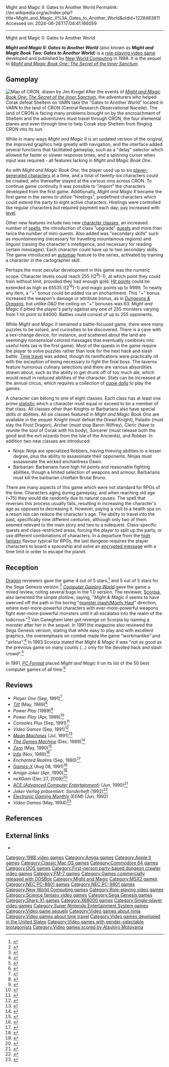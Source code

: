 Might and Magic II: Gates to Another World
Permalink: //en.wikipedia.org/w/index.php?title=Might_and_Magic_II%3A_Gates_to_Another_World&oldid=1228483611
Accessed on: 2024-06-26T17:04:41.166059



------
Might and Magic II: Gates to Another World
{{Infobox video game
|title = Might and Magic II:<br />Gates to Another World
|image = Might and Magic II Coverart.png
|developer = [[New World Computing]]
|publisher = New World Computing
|designer = {{ubl|[[Jon Van Caneghem]]|Michaela Van Caneghem}}
|programmer = {{ubl|Jon Van Caneghem|Stephen L. Cox|Mark Caldwell}}
|artist = {{ubl|Avril Harrison|Jeff Griffeath|Vincent DeQuattro}}
|composer = Raoul Kraushaar
|released = {{collapsible list|title=1988|titlestyle=font-weight:normal;font-size:13px;background:transparent;text-align:left|1988 (Apple II)|1988-1990 (computer ports)|1991 (Mega Drive/Genesis)|1993 (SNES)}}
|series = ''[[Might and Magic]]''
|genre = [[Role-playing video game]]
|modes = [[Single-player video game|Single-player]]
|platforms = [[Apple II]], [[NEC PC-8801]], [[NEC PC-9801]], [[FM-7]], [[Sharp X1]], [[X68000]], [[DOS]], [[Commodore 64|C64]], [[MSX]], [[Amiga]], [[Macintosh|Mac]], [[Mega Drive|Mega Drive/Genesis]], [[Super Nintendo Entertainment System|SNES]]
}}

'''''Might and Magic II: Gates to Another World''''' (also known as '''''Might and Magic Book Two: Gates to Another World''''') is a [[role-playing video game]] developed and published by [[New World Computing]] in 1988. It is the sequel to ''[[Might and Magic Book One: The Secret of the Inner Sanctum]]''.

==Gameplay==
[[File:Cron.jpg|thumb|left|Map of CRON, drawn by Jim Krogel]]
After the events of ''[[Might and Magic Book One: The Secret of the Inner Sanctum]]'', the adventurers who helped Corak defeat Sheltem on VARN take the "Gates to Another World" located in VARN to the land of CRON (Central Research Observational Nacelle). The land of CRON is facing many problems brought on by the encroachment of Sheltem and the adventurers must travel through CRON, the four elemental planes and even through time to help Corak stop Sheltem from flinging CRON into its sun.

While in many ways ''Might and Magic II'' is an updated version of the original, the improved graphics help greatly with navigation, and the interface added several functions that facilitated gameplay, such as a "delay" selector which allowed for faster or slower response times, and a spinning cursor when input was required - all features lacking in ''Might and Magic Book One''.

As with ''Might and Magic Book One'', the player used up to six [[Player character|player-generated characters]] at a time, and a total of twenty-six characters could be created, who thereafter stayed at the various inns across CRON.  To continue game continuity it was possible to "import" the characters developed from the first game. Additionally, ''Might and Magic II'' became the first game in the series to utilize "hirelings", predefined characters which could extend the party to eight active characters. Hirelings were controlled like regular characters but required payment each day; pay increased with [[Experience point#Level-based progression|level]].

Other new features include two new [[character class]]es, an increased number of [[Incantation|spells]], the introduction of class "upgrade" [[Quest (video games)|quests]] and more than twice the number of mini-quests. Also added was "secondary skills" such as ''mountaineering'' (necessary for travelling mountainous regions) and linguist (raising the character's intelligence, and necessary for reading certain messages). Each character could have up to two secondary skills. The game introduced an [[automap]] feature to the series, activated by training a character in the cartographer skill.

Perhaps the most peculiar development in this game was the numeric scope. Character levels could reach 255 ((2<sup>8</sup>)-1), at which point they could train without limit, provided they had enough gold. [[Hit point]]s could be extended as high as 65535 ((2<sup>16</sup>)-1) and magic points up to 9999. To nearly any item, a "+" bonus could be added via an enchantment. This "+" bonus increased the weapon's damage or attribute bonus, as in ''[[Dungeons & Dragons]]'', but unlike ''D&D'' the ceiling on "+" bonuses was 63. ''Might and Magic II'' pitted the player's party against any one of 255 monsters varying from 1 hit point to 64000. Battles could consist of up to 255 opponents.

While ''Might and Magic II'' remained a battle-focused game, there were many puzzles to be solved, and curiosities to be discovered. There is a cave with a sex-change device, for instance, and scattered about the land are seemingly nonsensical colored messages that eventually combines into useful hints (as in the first game). Most of the quests in the game require the player to solve puzzles rather than look for the next hack and slash battle. [[Time travel]] was added, though its ramifications were practically nil with the exception of being necessary to fight the final boss. The taverns feature humorous culinary selections and there are various absurdities strewn about, such as the ability to get drunk off of too much ale, which would result in reduced abilities of the character. Stats can be increased at the annual circus, which requires a collection of [[Kewpie doll (toy)|cupie dolls]] to play the games.

A character can belong to one of eight classes. Each class has at least one prime [[Statistic (role-playing games)|statistic]] which a character must equal or exceed to be a member of that class. All classes other than Knights or Barbarians also have special skills or abilities. All six classes featured in ''Might and Magic Book One'' are available in the sequel: Knight (must defeat the Dread Knight), Paladin (must slay the Frost Dragon), Archer (must stop Baron Wilfrey), Cleric (have to reunite the soul of Corak with his body), Sorcerer (must release both the good and the evil wizards from the Isle of the Ancients), and Robber. In addition two new classes are introduced:
*Ninja: Ninja are specialized Robbers, having thieving abilities to a lesser degree, plus the ability to assassinate their opponents. Ninjas must assassinate the wicked enchantress Dawn.
*Barbarian: Barbarians have high hit points and reasonable fighting abilities, though a limited selection of weapons and armour. Barbarians must kill the barbarian chieftain Brutal Bruno.

There are many aspects of this game which were not standard for RPGs of the time. Characters aging during gameplay, and when reaching old age (~75) they would die randomly due to natural causes. The spell that reverses this process usually fails, resulting in increasing the character's age as opposed to decreasing it. However, paying a visit to a health spa on a resort isle can reduce the character's age. The ability to travel into the past, specifically nine different centuries, although only two of them seemed relevant to the main story and two to a sidequest. Class-specific quests and class-restricted areas, forcing the player to split up the party, or use different combinations of characters. In a departure from the [[high fantasy]] flavour typical for RPGs, the last dungeon requires the player characters to board a spaceship and solve an [[Cryptogram|encrypted message]] with a time limit in order to escape the planet.

==Reception==
''[[Dragon (magazine)|Dragon]]'' reviewers gave the game 4 out of 5 stars,<ref name="Dragon146">{{cite journal|title=The Role of Computers|last1=Lesser|last2=Lesser|last3=Lesser|first1=Hartley|first2=Patricia|first3=Kirk
|journal=Dragon|issue=146|date=June 1989|pages=68–79}}</ref> and 5 out of 5 stars for the Sega Genesis version.<ref name="Dragon175">{{cite journal|title=The Role of Computers|last1=Lesser|last2=Lesser|last3=Lesser|first1=Hartley|first2=Patricia|first3=Kirk|journal=Dragon|issue=175|date=November 1991|pages=57–66}}</ref> ''[[Computer Gaming World]]'' gave the game a mixed review, noting several bugs in the 1.0 version. The reviewer, [[Scorpia (journalist)|Scorpia]], also lamented the simple plotline, saying, "''Might & Magic II'' seems to have swerved off the path in the boring "[[Dungeon crawl|monster mash/Monty Haul]]" direction, where ever-more-powerful characters with ever-more-powerful weapons fight ever-more-powerful monsters until it all escalates into the realm of the ludicrous."<ref name = "CGW">{{Cite magazine |issue=57 | date = March 1989 | author = Scorpia | url=http://www.cgwmuseum.org/galleries/index.php?year=1989&pub=2&id=57 | magazine = [[Computer Gaming World]] | title = Might & Magic II  | pages = 28–29, 50 }}</ref> Van Caneghem later got revenge on Scorpia by naming a monster after her in the sequel. In 1991 the magazine also reviewed the Sega Genesis version, stating that while easy to play and with excellent graphics, the overemphasis on combat made the game "workmanlike" and "airless".<ref name="olafson199110">{{cite magazine | url=http://www.cgwmuseum.org/galleries/index.php?year=1991&pub=2&id=87 | title="Console"ing Your Imagination With the Might and Magic of a Faery Tale Adventure | magazine=Computer Gaming World | date=October 1991 | access-date=18 November 2013 | last=Olafson |first=Peter | pages=68–70 |issue=87}}</ref> In 1993 Scorpia stated that ''Might & Magic II'' was "not as good as the previous game on many counts (...) only for the devoted hack and slash crowd".<ref name="scorpia199310">{{cite magazine | url=http://www.cgwmuseum.org/galleries/index.php?year=1993&pub=2&id=111 | title=Scorpia's Magic Scroll Of Games | magazine=Computer Gaming World | date=October 1993 | access-date=25 March 2016 | author=Scorpia | pages=34–50}}</ref>

In 1991, ''[[PC Format]]'' placed ''Might and Magic II'' on its list of the 50 best computer games of all time.<ref name=pcformat50>{{cite journal | author=| journal=[[PC Format]] | title=The 50 best games ever! |date=October 1991 | issue=1 | pages=109–111 }}</ref>

==Reviews==
*''Player One'' (Sep, 1991)<ref>{{Cite web | url=https://abandonware-magazines.org/affiche_mag.php?mag=32&num=977&album=oui | page=76 | work=Player One | date=September 1991 | title=Mega D - Might and Magic | lang=fr | series=12 | via=Abandonware-magazines.org | access-date=8 June 2024}}</ref>
*''[[Tilt (French magazine)|Tilt]]'' (May, 1989)<ref>{{Cite web | url=https://abandonware-magazines.org/affiche_mag.php?mag=28&num=359&album=oui | page=104-105 | work=Tilt | date=May 1989 | title=S.O.S. Aventure - Might and Magic II | lang=fr | series=66 | via=Abandonware-magazines.org | access-date=8 June 2024}}</ref>
*''Power Play'' (1989)<ref>{{Cite web|url=http://www.kultpower.de/archiv/heft_powerplay_1989-beste-spiele_seite64|title = Kultpower Archiv: Komplettscan Powerplay best of 1989|website=Kultpower.de}}</ref>
*''Power Play'' (Apr, 1989)<ref>{{Cite web|url=http://www.kultpower.de/powerplay_testbericht_extern.php3?im=mightandmagic2.jpg|website=Kultpower.de |title=Die Powerplay und ASM Fan Site}}</ref>
*''Consoles Plus'' (Sep, 1991)<ref>{{Cite web | url=http://abandonware-magazines.org/affiche_mag.php?mag=51&num=6576&album=oui | page=36 | work=Consoles Plus | date=September 1991 | title=Megadrive Review - Might and Magic - Gates To Another World | lang=fr | series=1 | via=Abandonware-magazines.org | access-date=10 June 2024}}</ref>
*''Video Games'' (Sep, 1991)<ref>{{Cite web|url=http://www.kultpower.de/archiv/heft_videogames_1991-03_seite84|title = Kultpower Archiv: Komplettscan Videogames 3/1991|website=Kultpower.de}}</ref>
*''[[Mean Machines]]'' (Jul, 1991)<ref>{{Cite web |url=http://www.meanmachinesmag.co.uk/review/154/might-and-magic.php |title=Might and Magic - Sega Megadrive - Mean Machines review |access-date=2022-03-21 |archive-date=2020-01-08 |archive-url=https://web.archive.org/web/20200108045310/http://www.meanmachinesmag.co.uk/review/154/might-and-magic.php |url-status=dead }}</ref>
*''[[The Games Machine]]'' (Dec, 1989)<ref>{{Cite web|url=https://archive.org/details/the-games-machine-25/page/n63/mode/2up|page=63|title=The Games Machine Issue 25|access-date=11 April 2022|website=Archive.org}}</ref>
*''[[Zero (video game magazine)|Zero]]'' (May, 1990)<ref>{{Cite web|url=https://archive.org/details/zero-magazine-07/page/n37/mode/2up|title = Zero Magazine Issue 07|website=Archive.org|date = May 1990}}</ref>
*''[[.info (magazine)|Info]]'' (Nov, 1989)<ref>{{Cite web|url=https://archive.org/details/info-magazine-29/Info_Issue_29_1989_Nov_Dec/page/n69/mode/2up|title = Info Magazine Issue 29|date=November 1989|website=Archive.org}}</ref>
*''Enchanted Realms'' (Sep, 1990)<ref>{{cite web|url=https://www.mocagh.org/enchantedrealms/enchantedrealms2.pdf |page=8 |title=Enchanted Realms : Issue 2|website=Mocagh.org|access-date=11 April 2022}}</ref>
*''[[Games-X]]'' (Aug 08, 1991)<ref>{{Cite web|url=https://archive.org/details/Games_X_Magazine_016/page/n19/mode/2up|page=19|title=Games X Magazine 016|access-date=11 April 2022|website=Archive.org}}</ref>
*''Amiga Joker'' (Apr, 1990)<ref>{{Cite web|url=https://www.kultboy.com/index.php?site=t&id=8076|title=Might and Magic - Book Two|work=Amiga Joker|series=5/90|date=May 1990|via=Kultboy.com|access-date=11 April 2022}}</ref>
*''neXGam'' (Dec 27, 2009)<ref>{{cite web|url=http://www.nexgam.de/snes/might-magic-ii-super-nintendo.html|title=Might & Magic II im Test|website=Nexgam.de|access-date=11 April 2022}}</ref>
*''[[ACE (Advanced Computer Entertainment)]]'' (Jun, 1990)<ref>{{Cite web|url=http://amr.abime.net/review_13791|title=Might and Magic 2 review from ACE 33 (Jun 1990) - Amiga Magazine Rack|website=Amr.abime.net|access-date=11 April 2022}}</ref>
*''Joker Verlag präsentiert: Sonderheft'' (1992)<ref>{{Cite web|url=http://amr.abime.net/issue_2949_pages|title = Amiga Joker Amiga Joker Sonderheft Nr.3 - Rollenspiele Page scans - Amiga Magazine Rack|website=Amr.abime.net|page=26-27}}</ref>
*''[[Electronic Gaming Monthly]]'' (EGM) (Jun, 1992)
*''Video Games'' (May, 1994)<ref>{{Cite web|url=https://www.kultpower.de/external_frameset.php3?site=videogames_testbericht.php3?im=mightandmagicii_supernes.jpg&backurl=index_main2.php3|title=Kristall-unklar - Might and Magic II | publisher=Video Games |website=Kultpower.de|access-date=11 April 2022}}</ref>

==References==
{{Reflist}}

==External links==
*{{moby game|id=/might-and-magic-ii-gates-to-another-world}}

{{Might and Magic series}}

[[Category:1988 video games]]
[[Category:Amiga games]]
[[Category:Apple II games]]
[[Category:Classic Mac OS games]]
[[Category:Commodore 64 games]]
[[Category:DOS games]]
[[Category:First-person party-based dungeon crawler video games]]
[[Category:FM-7 games]]
[[Category:Games commercially released with DOSBox]]
[[Category:Might and Magic]]
[[Category:MSX2 games]]
[[Category:NEC PC-8801 games]]
[[Category:NEC PC-9801 games]]
[[Category:New World Computing games]]
[[Category:Role-playing video games]]
[[Category:Science fantasy video games]]
[[Category:Sega Genesis games]]
[[Category:Sharp X1 games]]
[[Category:X68000 games]]
[[Category:Single-player video games]]
[[Category:Super Nintendo Entertainment System games]]
[[Category:Video game sequels]]
[[Category:Video games about ninja]]
[[Category:Video games about time travel]]
[[Category:Video games developed in the United States]]
[[Category:Video games with gender-selectable protagonists]]
[[Category:Video games scored by Atsuhiro Motoyama]]